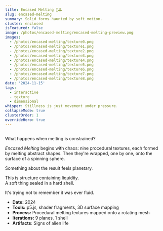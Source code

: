 ```yaml
---
title: Encased Melting 🎨🕹
slug: encased-melting
summary: Solid forms haunted by soft motion.
cluster: enclosed
isFeatured: false
image: /photos/encased-melting/encased-melting-preview.png
images:
  - /photos/encased-melting/texture0.png
  - /photos/encased-melting/texture1.png
  - /photos/encased-melting/texture2.png
  - /photos/encased-melting/texture3.png
  - /photos/encased-melting/texture4.png
  - /photos/encased-melting/texture5.png
  - /photos/encased-melting/texture6.png
  - /photos/encased-melting/texture7.png
  - /photos/encased-melting/texture8.png
date: '2024-11-15'
tags:
  - interactive
  - texture
  - dimensional
whisper: Stillness is just movement under pressure.
collapseMode: true
clusterOrder: 1
overrideHero: true
---
```



<HeroCarouselBlock />

<SectionNav customLabel="Interact!" customId="interactive" />

<h2 id="interactive"></h2>
<div className="w-full max-w-[320px] aspect-square mx-auto">
  <EncasedMeltingSphere />
</div>

<h2 id="gallery"></h2>
<MediaSection title="Orbital Skins">
  <div className="flex flex-col items-center px-4 sm:px-0">
    <div className="grid grid-cols-1 sm:grid-cols-2 lg:grid-cols-3 gap-4 sm:gap-6 mb-2 w-full">
      <ZoomImage src="/photos/encased-melting/texture0.png" alt="Texture 0" />
      <ZoomImage src="/photos/encased-melting/texture1.png" alt="Texture 1" />
      <ZoomImage src="/photos/encased-melting/texture2.png" alt="Texture 2" />
      <ZoomImage src="/photos/encased-melting/texture3.png" alt="Texture 3" />
      <ZoomImage src="/photos/encased-melting/texture4.png" alt="Texture 4" />
      <ZoomImage src="/photos/encased-melting/texture5.png" alt="Texture 5" />
      <ZoomImage src="/photos/encased-melting/texture6.png" alt="Texture 6" />
      <ZoomImage src="/photos/encased-melting/texture7.png" alt="Texture 7" />
      <ZoomImage src="/photos/encased-melting/texture8.png" alt="Texture 8" />
    </div>
  </div>
</MediaSection>

<ProjectOverview header={null}>
What happens when melting is constrained?

*Encased Melting* begins with chaos: nine procedural textures, each formed by melting abstract shapes. Then they're wrapped, one by one, onto the surface of a spinning sphere.

Something about the result feels planetary.  

This is structure containing liquidity.  
A soft thing sealed in a hard shell.
</ProjectOverview>

<FieldNote>
It's trying not to remember it was ever fluid.
</FieldNote>

<CollapseMetadata>
  <ul>
    <li><strong>Date:</strong> 2024</li>
    <li><strong>Tools:</strong> p5.js, shader fragments, 3D surface mapping</li>
    <li><strong>Process:</strong> Procedural melting textures mapped onto a rotating mesh</li>
    <li><strong>Iterations:</strong> 9 planes, 1 shell</li>
    <li><strong>Artifacts:</strong> Signs of alien life</li>
  </ul>
</CollapseMetadata>

<CallToAction email="aaron.demby.jones@gmail.com" />
